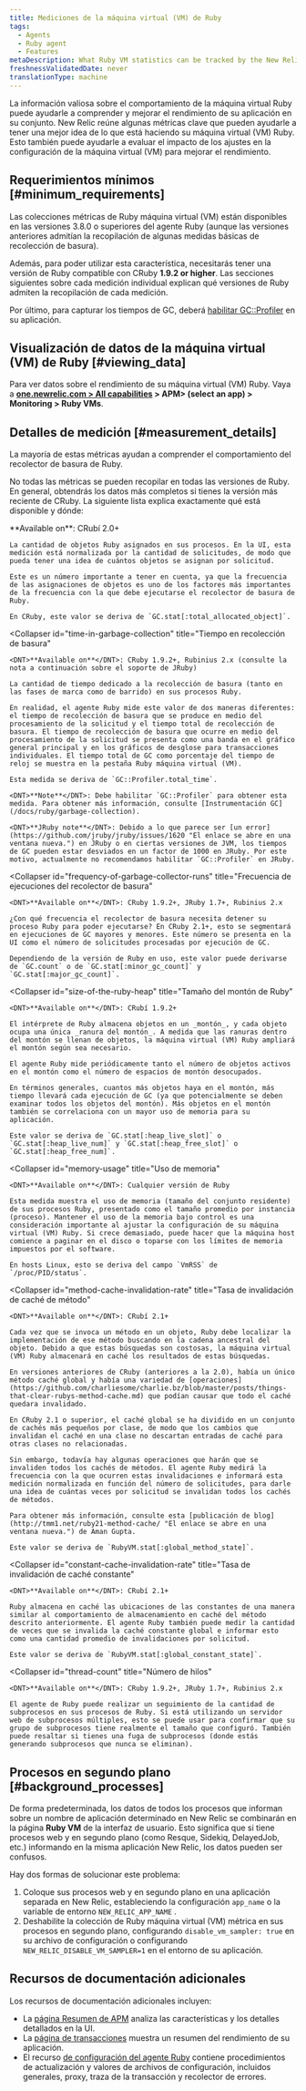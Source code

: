 ```yaml
---
title: Mediciones de la máquina virtual (VM) de Ruby
tags:
  - Agents
  - Ruby agent
  - Features
metaDescription: What Ruby VM statistics can be tracked by the New Relic Ruby agent.
freshnessValidatedDate: never
translationType: machine
---
```


La información valiosa sobre el comportamiento de la máquina virtual Ruby puede ayudarle a comprender y mejorar el rendimiento de su aplicación en su conjunto. New Relic reúne algunas métricas clave que pueden ayudarle a tener una mejor idea de lo que está haciendo su máquina virtual (VM) Ruby. Esto también puede ayudarle a evaluar el impacto de los ajustes en la configuración de la máquina virtual (VM) para mejorar el rendimiento.

## Requerimientos mínimos [#minimum_requirements]

Las colecciones métricas de Ruby máquina virtual (VM) están disponibles en las versiones 3.8.0 o superiores del agente Ruby (aunque las versiones anteriores admitían la recopilación de algunas medidas básicas de recolección de basura).

Además, para poder utilizar esta característica, necesitarás tener una versión de Ruby compatible con CRuby <DNT>**1.9.2 or higher**</DNT>. Las secciones siguientes sobre cada medición individual explican qué versiones de Ruby admiten la recopilación de cada medición.

Por último, para capturar los tiempos de GC, deberá [habilitar GC::Profiler](/docs/ruby/garbage-collection) en su aplicación.

## Visualización de datos de la máquina virtual (VM) de Ruby [#viewing_data]

Para ver datos sobre el rendimiento de su máquina virtual (VM) Ruby. Vaya a <DNT>**[one.newrelic.com > All capabilities](https://one.newrelic.com/all-capabilities) > APM> (select an app) > Monitoring > Ruby VMs**</DNT>.

## Detalles de medición [#measurement_details]

La mayoría de estas métricas ayudan a comprender el comportamiento del recolector de basura de Ruby.

No todas las métricas se pueden recopilar en todas las versiones de Ruby. En general, obtendrás los datos más completos si tienes la versión más reciente de CRuby. La siguiente lista explica exactamente qué está disponible y dónde:

<CollapserGroup>
  <Collapser
    id="object-allocations"
    title="Asignaciones de objetos"
  >
    <DNT>**Available on**</DNT>: CRubí 2.0+

    La cantidad de objetos Ruby asignados en sus procesos. En la UI, esta medición está normalizada por la cantidad de solicitudes, de modo que pueda tener una idea de cuántos objetos se asignan por solicitud.

    Este es un número importante a tener en cuenta, ya que la frecuencia de las asignaciones de objetos es uno de los factores más importantes de la frecuencia con la que debe ejecutarse el recolector de basura de Ruby.

    En CRuby, este valor se deriva de `GC.stat[:total_allocated_object]`.
  </Collapser>

  <Collapser
    id="time-in-garbage-collection"
    title="Tiempo en recolección de basura"
  >
    <DNT>**Available on**</DNT>: CRuby 1.9.2+, Rubinius 2.x (consulte la nota a continuación sobre el soporte de JRuby)

    La cantidad de tiempo dedicado a la recolección de basura (tanto en las fases de marca como de barrido) en sus procesos Ruby.

    En realidad, el agente Ruby mide este valor de dos maneras diferentes: el tiempo de recolección de basura que se produce en medio del procesamiento de la solicitud y el tiempo total de recolección de basura. El tiempo de recolección de basura que ocurre en medio del procesamiento de la solicitud se presenta como una banda en el gráfico general principal y en los gráficos de desglose para transacciones individuales. El tiempo total de GC como porcentaje del tiempo de reloj se muestra en la pestaña Ruby máquina virtual (VM).

    Esta medida se deriva de `GC::Profiler.total_time`.

    <DNT>**Note**</DNT>: Debe habilitar `GC::Profiler` para obtener esta medida. Para obtener más información, consulte [Instrumentación GC](/docs/ruby/garbage-collection).

    <DNT>**JRuby note**</DNT>: Debido a lo que parece ser [un error](https://github.com/jruby/jruby/issues/1620 "El enlace se abre en una ventana nueva.") en JRuby o en ciertas versiones de JVM, los tiempos de GC pueden estar desviados en un factor de 1000 en JRuby. Por este motivo, actualmente no recomendamos habilitar `GC::Profiler` en JRuby.
  </Collapser>

  <Collapser
    id="frequency-of-garbage-collector-runs"
    title="Frecuencia de ejecuciones del recolector de basura"
  >
    <DNT>**Available on**</DNT>: CRuby 1.9.2+, JRuby 1.7+, Rubinius 2.x

    ¿Con qué frecuencia el recolector de basura necesita detener su proceso Ruby para poder ejecutarse? En CRuby 2.1+, esto se segmentará en ejecuciones de GC mayores y menores. Este número se presenta en la UI como el número de solicitudes procesadas por ejecución de GC.

    Dependiendo de la versión de Ruby en uso, este valor puede derivarse de `GC.count` o de `GC.stat[:minor_gc_count]` y `GC.stat[:major_gc_count]`.
  </Collapser>

  <Collapser
    id="size-of-the-ruby-heap"
    title="Tamaño del montón de Ruby"
  >
    <DNT>**Available on**</DNT>: CRubí 1.9.2+

    El intérprete de Ruby almacena objetos en un _montón_, y cada objeto ocupa una única _ranura del montón_. A medida que las ranuras dentro del montón se llenan de objetos, la máquina virtual (VM) Ruby ampliará el montón según sea necesario.

    El agente Ruby mide periódicamente tanto el número de objetos activos en el montón como el número de espacios de montón desocupados.

    En términos generales, cuantos más objetos haya en el montón, más tiempo llevará cada ejecución de GC (ya que potencialmente se deben examinar todos los objetos del montón). Más objetos en el montón también se correlaciona con un mayor uso de memoria para su aplicación.

    Este valor se deriva de `GC.stat[:heap_live_slot]` o `GC.stat[:heap_live_num]` y `GC.stat[:heap_free_slot]` o `GC.stat[:heap_free_num]`.
  </Collapser>

  <Collapser
    id="memory-usage"
    title="Uso de memoria"
  >
    <DNT>**Available on**</DNT>: Cualquier versión de Ruby

    Esta medida muestra el uso de memoria (tamaño del conjunto residente) de sus procesos Ruby, presentado como el tamaño promedio por instancia (proceso). Mantener el uso de la memoria bajo control es una consideración importante al ajustar la configuración de su máquina virtual (VM) Ruby. Si crece demasiado, puede hacer que la máquina host comience a paginar en el disco o toparse con los límites de memoria impuestos por el software.

    En hosts Linux, esto se deriva del campo `VmRSS` de `/proc/PID/status`.
  </Collapser>

  <Collapser
    id="method-cache-invalidation-rate"
    title="Tasa de invalidación de caché de método"
  >
    <DNT>**Available on**</DNT>: CRubí 2.1+

    Cada vez que se invoca un método en un objeto, Ruby debe localizar la implementación de ese método buscando en la cadena ancestral del objeto. Debido a que estas búsquedas son costosas, la máquina virtual (VM) Ruby almacenará en caché los resultados de estas búsquedas.

    En versiones anteriores de CRuby (anteriores a la 2.0), había un único método caché global y había una variedad de [operaciones](https://github.com/charliesome/charlie.bz/blob/master/posts/things-that-clear-rubys-method-cache.md) que podían causar que todo el caché quedara invalidado.

    En CRuby 2.1 o superior, el caché global se ha dividido en un conjunto de cachés más pequeños por clase, de modo que los cambios que invalidan el caché en una clase no descartan entradas de caché para otras clases no relacionadas.

    Sin embargo, todavía hay algunas operaciones que harán que se invaliden todos los cachés de métodos. El agente Ruby medirá la frecuencia con la que ocurren estas invalidaciones e informará esta medición normalizada en función del número de solicitudes, para darle una idea de cuántas veces por solicitud se invalidan todos los cachés de métodos.

    Para obtener más información, consulte esta [publicación de blog](http://tmm1.net/ruby21-method-cache/ "El enlace se abre en una ventana nueva.") de Aman Gupta.

    Este valor se deriva de `RubyVM.stat[:global_method_state]`.
  </Collapser>

  <Collapser
    id="constant-cache-invalidation-rate"
    title="Tasa de invalidación de caché constante"
  >
    <DNT>**Available on**</DNT>: CRubí 2.1+

    Ruby almacena en caché las ubicaciones de las constantes de una manera similar al comportamiento de almacenamiento en caché del método descrito anteriormente. El agente Ruby también puede medir la cantidad de veces que se invalida la caché constante global e informar esto como una cantidad promedio de invalidaciones por solicitud.

    Este valor se deriva de `RubyVM.stat[:global_constant_state]`.
  </Collapser>

  <Collapser
    id="thread-count"
    title="Número de hilos"
  >
    <DNT>**Available on**</DNT>: CRuby 1.9.2+, JRuby 1.7+, Rubinius 2.x

    El agente de Ruby puede realizar un seguimiento de la cantidad de subprocesos en sus procesos de Ruby. Si está utilizando un servidor web de subprocesos múltiples, esto se puede usar para confirmar que su grupo de subprocesos tiene realmente el tamaño que configuró. También puede resaltar si tienes una fuga de subprocesos (donde estás generando subprocesos que nunca se eliminan).
  </Collapser>
</CollapserGroup>

## Procesos en segundo plano [#background_processes]

De forma predeterminada, los datos de todos los procesos que informan sobre un nombre de aplicación determinado en New Relic se combinarán en la página <DNT>**Ruby VM**</DNT> de la interfaz de usuario. Esto significa que si tiene procesos web y en segundo plano (como Resque, Sidekiq, DelayedJob, etc.) informando en la misma aplicación New Relic, los datos pueden ser confusos.

Hay dos formas de solucionar este problema:

1. Coloque sus procesos web y en segundo plano en una aplicación separada en New Relic, estableciendo la configuración `app_name` o la variable de entorno `NEW_RELIC_APP_NAME` .
2. Deshabilite la colección de Ruby máquina virtual (VM) métrica en sus procesos en segundo plano, configurando `disable_vm_sampler: true` en su archivo de configuración o configurando `NEW_RELIC_DISABLE_VM_SAMPLER=1` en el entorno de su aplicación.

## Recursos de documentación adicionales

Los recursos de documentación adicionales incluyen:

* La [página Resumen de APM](/docs/applications-menu/applications-overview) analiza las características y los detalles detallados en la UI.
* La [página de transacciones](/docs/apm/applications-menu/monitoring/transactions-page) muestra un resumen del rendimiento de su aplicación.
* El recurso [de configuración del agente Ruby](/docs/ruby/ruby-agent-configuration) contiene procedimientos de actualización y valores de archivos de configuración, incluidos generales, proxy, traza de la transacción y recolector de errores.
